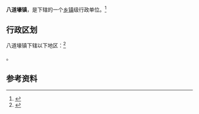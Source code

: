 {{中国乡级行政区|21/07/26/111/000}}

'''八道壕镇'''，是{{PRC admin/fullname|21/07/26/111/000|3}}下辖的一个[[乡镇|乡镇]]级行政单位。<ref>{{PRC admin/ref sgc|{{PRC admin/parent|21/07/26/111/000}}}}</ref>

== 行政区划 ==

八道壕镇下辖以下地区：<ref>{{PRC admin/ref sgc|21/07/26/111/000}}</ref>

{{PRC admin/children|21/07/26/111/000}}。

== 参考资料 ==

{{reflist}}

{{行政区划小作品}}
{{PRC admin/navcat|21/07/26/111/000}}